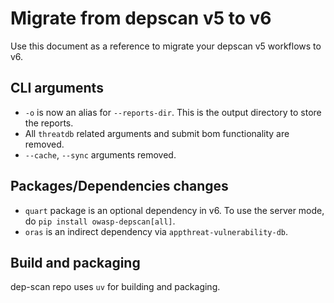 # Migrate from depscan v5 to v6

Use this document as a reference to migrate your depscan v5 workflows to v6.

## CLI arguments

- `-o` is now an alias for `--reports-dir`. This is the output directory to store the reports.
- All `threatdb` related arguments and submit bom functionality are removed.
- `--cache`, `--sync` arguments removed.

## Packages/Dependencies changes

- `quart` package is an optional dependency in v6. To use the server mode, do `pip install owasp-depscan[all]`.
- `oras` is an indirect dependency via `appthreat-vulnerability-db`.

## Build and packaging

dep-scan repo uses `uv` for building and packaging.
